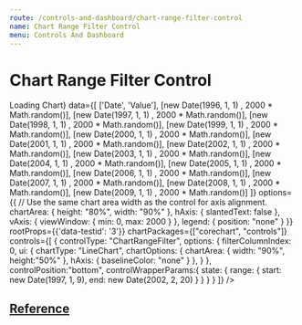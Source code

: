 ```yaml
---
route: /controls-and-dashboard/chart-range-filter-control
name: Chart Range Filter Control
menu: Controls And Dashboard
---
```




# Chart Range Filter Control

<Playground>
  <Chart 
    width={"100%"}
    height={"600px"}
    chartType="LineChart"
    loader={<div>Loading Chart</div>}
    data={[
      ['Date', 'Value'],
      [new Date(1996, 1, 1) , 2000 * Math.random()],
      [new Date(1997, 1, 1) , 2000 * Math.random()],
      [new Date(1998, 1, 1) , 2000 * Math.random()],
      [new Date(1999, 1, 1) , 2000 * Math.random()],
      [new Date(2000, 1, 1) , 2000 * Math.random()],
      [new Date(2001, 1, 1) , 2000 * Math.random()],
      [new Date(2002, 1, 1) , 2000 * Math.random()],
      [new Date(2003, 1, 1) , 2000 * Math.random()],
      [new Date(2004, 1, 1) , 2000 * Math.random()],
      [new Date(2005, 1, 1) , 2000 * Math.random()],
      [new Date(2006, 1, 1) , 2000 * Math.random()],
      [new Date(2007, 1, 1) , 2000 * Math.random()],
      [new Date(2008, 1, 1) , 2000 * Math.random()],
      [new Date(2009, 1, 1) , 2000 * Math.random()]
    ]}
    options={{
      // Use the same chart area width as the control for axis alignment.
      chartArea: { height: "80%", width: "90%" },
      hAxis: { slantedText: false },
      vAxis: { viewWindow: { min: 0, max: 2000 } },
      legend: { position: "none" }
    }}
    rootProps={{'data-testid': '3'}}
    chartPackages={["corechart", "controls"]}
    controls={[
      {
        controlType: "ChartRangeFilter",
        options: {
          filterColumnIndex: 0,
          ui: {
              chartType: "LineChart",
              chartOptions: {
                chartArea: { width: "90%", height:"50%" },
                hAxis: { baselineColor: "none" }
              },
          }
        },
        controlPosition:"bottom",
        controlWrapperParams:{
          state: {
            range: { start: new Date(1997, 1, 9), end: new Date(2002, 2, 20) }
          }
        }
      }
    ]}
  />
</Playground>

## [Reference](https://developers.google.com/chart/interactive/docs/gallery/controls)